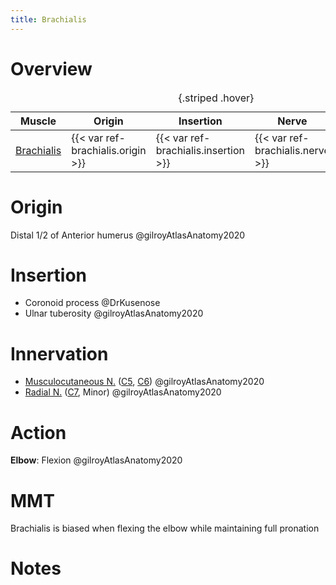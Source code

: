 ```yaml
---
title: Brachialis
---
```



# Overview

| Muscle  | Origin | Insertion | Nerve | Action |
|------|--------|-------|----------|--------|
| [Brachialis]({{< var ref-brachialis.path >}}) | {{< var ref-brachialis.origin >}} | {{< var ref-brachialis.insertion >}} | {{< var ref-brachialis.nerve >}} | {{< var ref-brachialis.action >}} |
: {.striped .hover}



# Origin {#origin}

Distal 1/2 of Anterior humerus @gilroyAtlasAnatomy2020

# Insertion {#insertion}

- Coronoid process @DrKusenose 
- Ulnar tuberosity @gilroyAtlasAnatomy2020

# Innervation {#innervation}

- [Musculocutaneous N.]({{< var ref-musculocutaneous-nerve.path >}}) ([C5]({{< var ref-nerve-root.c5 >}}), [C6]({{< var ref-nerve-root.c6 >}})) @gilroyAtlasAnatomy2020
- [Radial N.]({{< var ref-radial-nerve.path >}}) ([C7]({{< var ref-nerve-root.c7 >}}), Minor) @gilroyAtlasAnatomy2020



# Action {#action}

**Elbow**: Flexion @gilroyAtlasAnatomy2020

# MMT 

Brachialis is biased when flexing the elbow while maintaining full pronation



# Notes